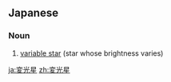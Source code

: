 ==Japanese==
{{ja-kanjitab|へん|こう|せい|yomi=o}}
{{wikipedia|lang=ja}}

===Noun===
{{ja-noun|へんこうせい|kyu=變光星}}

# {{lb|ja|astronomy|sort=へんこうせい}} [[variable star]] (star whose brightness varies)

[[ja:変光星]]
[[zh:変光星]]